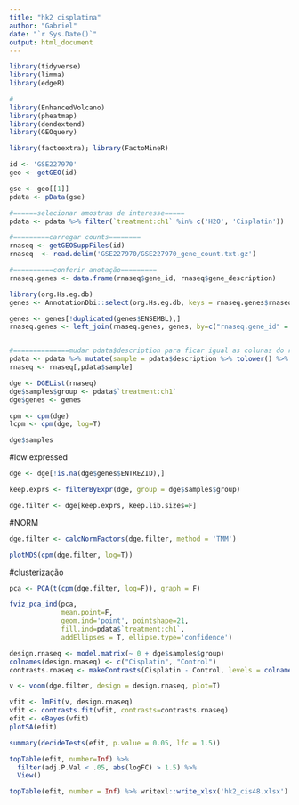 ```yaml
---
title: "hk2 cisplatina"
author: "Gabriel"
date: "`r Sys.Date()`"
output: html_document
---
```


```r
library(tidyverse)
library(limma)
library(edgeR)

#
library(EnhancedVolcano)
library(pheatmap)
library(dendextend)
library(GEOquery)

library(factoextra); library(FactoMineR)
```


```r
id <- 'GSE227970'
geo <- getGEO(id)

gse <- geo[[1]]
pdata <- pData(gse)

#======selecionar amostras de interesse=====
pdata <- pdata %>% filter(`treatment:ch1` %in% c('H2O', 'Cisplatin'))

#=========carregar counts========
rnaseq <- getGEOSuppFiles(id)
rnaseq  <- read.delim('GSE227970/GSE227970_gene_count.txt.gz')

#==========conferir anotação=========
rnaseq.genes <- data.frame(rnaseq$gene_id, rnaseq$gene_description)

library(org.Hs.eg.db)
genes <- AnnotationDbi::select(org.Hs.eg.db, keys = rnaseq.genes$rnaseq.gene_id, keytype = 'ENSEMBL', columns = c("ENTREZID", "SYMBOL"))

genes <- genes[!duplicated(genes$ENSEMBL),]
rnaseq.genes <- left_join(rnaseq.genes, genes, by=c("rnaseq.gene_id" = 'ENSEMBL'))


#==============mudar pdata$description para ficar igual as colunas do rnaseq
pdata <- pdata %>% mutate(sample = pdata$description %>% tolower() %>% gsub(' ', '', .))
rnaseq <- rnaseq[,pdata$sample]
```

```r
dge <- DGEList(rnaseq)
dge$samples$group <- pdata$`treatment:ch1`
dge$genes <- genes

cpm <- cpm(dge)
lcpm <- cpm(dge, log=T)

dge$samples

```

#low expressed
```r
dge <- dge[!is.na(dge$genes$ENTREZID),]

keep.exprs <- filterByExpr(dge, group = dge$samples$group)

dge.filter <- dge[keep.exprs, keep.lib.sizes=F]
```

#NORM
```r
dge.filter <- calcNormFactors(dge.filter, method = 'TMM')

plotMDS(cpm(dge.filter, log=T))

```

#clusterização
```r
pca <- PCA(t(cpm(dge.filter, log=F)), graph = F)

fviz_pca_ind(pca,
             mean.point=F, 
             geom.ind='point', pointshape=21,
             fill.ind=pdata$`treatment:ch1`,
             addEllipses = T, ellipse.type='confidence')
```

```r
design.rnaseq <- model.matrix(~ 0 + dge$samples$group)
colnames(design.rnaseq) <- c("Cisplatin", "Control")
contrasts.rnaseq <- makeContrasts(Cisplatin - Control, levels = colnames(design.rnaseq))

v <- voom(dge.filter, design = design.rnaseq, plot=T)

vfit <- lmFit(v, design.rnaseq)
vfit <- contrasts.fit(vfit, contrasts=contrasts.rnaseq)
efit <- eBayes(vfit)
plotSA(efit)

summary(decideTests(efit, p.value = 0.05, lfc = 1.5))

topTable(efit, number=Inf) %>% 
  filter(adj.P.Val < .05, abs(logFC) > 1.5) %>% 
  View()

topTable(efit, number = Inf) %>% writexl::write_xlsx('hk2_cis48.xlsx')
```

